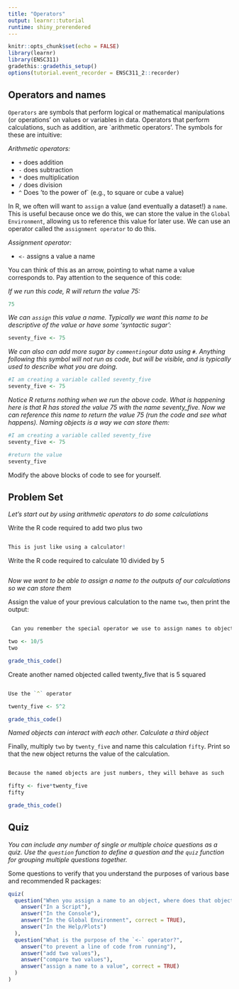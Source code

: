 ```yaml
---
title: "Operators"
output: learnr::tutorial
runtime: shiny_prerendered
---
```


```r
knitr::opts_chunk$set(echo = FALSE)
library(learnr)
library(ENSC311)
gradethis::gradethis_setup()
options(tutorial.event_recorder = ENSC311_2::recorder)
```

## Operators and names 

`Operators` are symbols that perform logical or mathematical manipulations (or operations' on values or variables in data. Operators that perform calculations, such as addition, are `arithmetic operators'. The symbols for these are intuitive:

*Arithmetic operators:*

* `+` does addition
* `-` does subtraction
* `*` does multiplication
* `/` does division
* `^` Does 'to the power of` (e.g., to square or cube a value)

In R, we often will want to `assign` a value (and eventually a dataset!) a `name`. This is useful because once we do this, we can store the value in the `Global Environment`, allowing us to reference this value for later use. We can use an operator called the `assignment operator` to do this.

*Assignment operator:*

* `<-` assigns a value a name

You can think of this as an arrow, pointing to what name a value corresponds to. Pay attention to the sequence of this code:

*If we run this code, R will return the value 75:*
```r

75

```

*We can `assign` this value a name. Typically we want this name to be descriptive of the value or have some 'syntactic sugar':*
```r

seventy_five <- 75

```

*We can also can add more sugar by `commenting`our data using `#`. Anything following this symbol will not run as code, but will be visible, and is typically used to describe what you are doing.*
```r

#I am creating a variable called seventy_five
seventy_five <- 75

```

*Notice R returns nothing when we run the above code. What is happening here is that R has stored the value 75 with the name seventy_five. Now we can reference this name to return the value 75 (run the code and see what happens). Naming objects is a way we can store them:*
```r

#I am creating a variable called seventy_five
seventy_five <- 75

#return the value
seventy_five

```

Modify the above blocks of code to see for yourself.

## Problem Set

*Let's start out by using arithmetic operators to do some calculations*

Write the R code required to add two plus two

```r

```

```r

This is just like using a calculator!

```

Write the R code required to calculate 10 divided by 5

```r

```

*Now we want to be able to assign a name to the outputs of our calculations so we can store them*

Assign the value of your previous calculation to the name `two`, then print the output:

```r



```

```r

 Can you remember the special operator we use to assign names to objects?

```

```r
two <- 10/5
two
```

```r

grade_this_code()

```

Create another named objected called twenty_five that is 5 squared

```r



```

```r

Use the `^` operator 

```

```r

twenty_five <- 5^2

```

```r

grade_this_code()

```

*Named objects can interact with each other. Calculate a third object*

Finally, multiply `two` by `twenty_five` and name this calculation
`fifty`. Print so that the new object returns the value of the calculation.

```r



```

```r

Because the named objects are just numbers, they will behave as such

```

```r

fifty <- five*twenty_five
fifty

```

```r

grade_this_code()

```

## Quiz

*You can include any number of single or multiple choice questions as a quiz. Use the `question` function to define a question and the `quiz` function for grouping multiple questions together.*

Some questions to verify that you understand the purposes of various base and recommended R packages:

```r
quiz(
  question("When you assign a name to an object, where does that object get stored?",
    answer("In a Script"),
    answer("In the Console"),
    answer("In the Global Environment", correct = TRUE),
    answer("In the Help/Plots")
  ),
  question("What is the purpose of the `<-` operator?",
    answer("to prevent a line of code from running"),
    answer("add two values"),
    answer("compare two values"),
    answer("assign a name to a value", correct = TRUE)
  )
)
```
